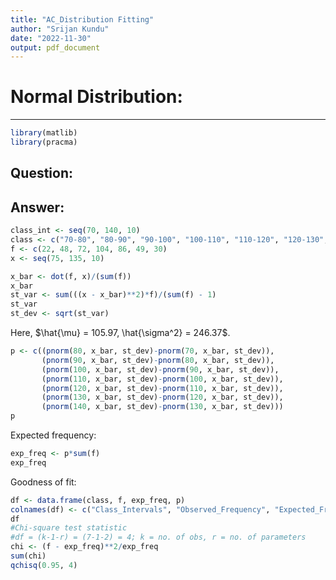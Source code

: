 ```yaml
---
title: "AC_Distribution Fitting"
author: "Srijan Kundu"
date: "2022-11-30"
output: pdf_document
---
```


# Normal Distribution:

---
```r
library(matlib)
library(pracma)
```



## Question:


## Answer:

```r
class_int <- seq(70, 140, 10)
class <- c("70-80", "80-90", "90-100", "100-110", "110-120", "120-130", "130-140")
f <- c(22, 48, 72, 104, 86, 49, 30)
x <- seq(75, 135, 10)
```

```r
x_bar <- dot(f, x)/(sum(f))
x_bar
st_var <- sum(((x - x_bar)**2)*f)/(sum(f) - 1)
st_var
st_dev <- sqrt(st_var)
```

Here, $\hat{\mu} = 105.97, \hat{\sigma^2} = 246.37$.

```r
p <- c((pnorm(80, x_bar, st_dev)-pnorm(70, x_bar, st_dev)), 
       (pnorm(90, x_bar, st_dev)-pnorm(80, x_bar, st_dev)),
       (pnorm(100, x_bar, st_dev)-pnorm(90, x_bar, st_dev)), 
       (pnorm(110, x_bar, st_dev)-pnorm(100, x_bar, st_dev)),
       (pnorm(120, x_bar, st_dev)-pnorm(110, x_bar, st_dev)),
       (pnorm(130, x_bar, st_dev)-pnorm(120, x_bar, st_dev)),
       (pnorm(140, x_bar, st_dev)-pnorm(130, x_bar, st_dev)))
p
```

Expected frequency:
```r
exp_freq <- p*sum(f)
exp_freq
```

Goodness of fit:
```r
df <- data.frame(class, f, exp_freq, p)
colnames(df) <- c("Class_Intervals", "Observed_Frequency", "Expected_Frequency", "Probability")
df
#Chi-square test statistic
#df = (k-1-r) = (7-1-2) = 4; k = no. of obs, r = no. of parameters
chi <- (f - exp_freq)**2/exp_freq
sum(chi)
qchisq(0.95, 4)
```


